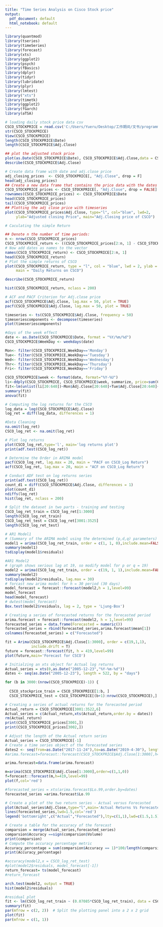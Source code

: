 ---
title: "Time Series Analysis on Cisco Stock price"
output:
  pdf_document: default
  html_notebook: default
---

```{r}
library(quantmod)
library(tseries)
library(timeSeries)
library(forecast)
library(xts)
library(ggplot2)
library(psych)
library(fBasics)
library(dplyr)
library(tidyr)
library(lubridate)
library(plyr)
library(lmtest)
library("xts")
library(timetk)
library(ggplot2)
library(fGarch)
library(aTSA)
```

```{r}
# loading daily stock price data csv
CSCO_STOCKPRICE = read.csv('C:/Users/Yueru/Desktop/工作期间/文书/programming supplement/CSCO/CSCOxls.csv')
str(CSCO_STOCKPRICE)
View(CSCO_STOCKPRICE)
length(CSCO_STOCKPRICE$Date)
length(CSCO_STOCKPRICE$Adj.Close)
```

```{r}
## plot the adjusted stock price
plot(as.Date(CSCO_STOCKPRICE$Date), CSCO_STOCKPRICE$Adj.Close,data = CSCO_STOCKPRICE)
describe(CSCO_STOCKPRICE$Adj.Close)
```

```{r}
# Create data frame with date and adj.close price 
adj_closing_prices  <- CSCO_STOCKPRICE[, "Adj.Close", drop = F]
head(adj_closing_prices)
## Create a new data frame that contains the price data with the dates as the row names
CSCO_STOCKPRICE_prices <- CSCO_STOCKPRICE[, "Adj.Close", drop = FALSE]
rownames(CSCO_STOCKPRICE_prices) <- CSCO_STOCKPRICE$Date
head(CSCO_STOCKPRICE_prices)
tail(CSCO_STOCKPRICE_prices)
## Plotting the adj close price with timeseries
plot(CSCO_STOCKPRICE_prices$Adj.Close, type="l", col="blue", lwd=2, 
     ylab="Adjusted closing Price", main="Adj.Closing price of CSCO")

```

```{r}
# Caculating the simple Return 

## Denote n the number of time periods:
n <- nrow(CSCO_STOCKPRICE_prices)
CSCO_STOCKPRICE_return <- ((CSCO_STOCKPRICE_prices[2:n, 1] - CSCO_STOCKPRICE_prices[1:(n-1), 1])/CSCO_STOCKPRICE_prices[1:(n-1), 1])
# Now add dates as names to the vector 
names(CSCO_STOCKPRICE_return) <- CSCO_STOCKPRICE[2:n, 1]
head(CSCO_STOCKPRICE_return)
# Plot the simple returns of CSCO
plot(CSCO_STOCKPRICE_return, type = "l", col = "blue", lwd = 2, ylab = "Simple Return",
     main = "Daily Returns on CSCO")

describe(CSCO_STOCKPRICE_return)

hist(CSCO_STOCKPRICE_return, nclass = 200)

# ACF and PACF Criterion for Adj.close price
acf(CSCO_STOCKPRICE$Adj.Close, lag.max = 50, plot = TRUE)
pacf(CSCO_STOCKPRICE$Adj.Close, lag.max = 50, plot = TRUE)

timeseries <- ts(CSCO_STOCKPRICE$Adj.Close, frequency = 50)
timeseriescomponents <- decompose(timeseries)
plot(timeseriescomponents)
```

```{r}
#days of the week effect
date <- as.Date(CSCO_STOCKPRICE$Date, format = "%Y/%m/%d")
CSCO_STOCKPRICE$WeekDay <- weekdays(date)

Mon<- filter(CSCO_STOCKPRICE,WeekDay=='Monday')
Tue<- filter(CSCO_STOCKPRICE,WeekDay=='Tuesday')
Wed<- filter(CSCO_STOCKPRICE,WeekDay=='Wednesday')
Thr<- filter(CSCO_STOCKPRICE,WeekDay=='Thursday')
Fri<- filter(CSCO_STOCKPRICE,WeekDay=='Friday')

CSCO_STOCKPRICE$week <- format(date, format="%Y-%U")
li<-ddply(CSCO_STOCKPRICE, CSCO_STOCKPRICE$week, summarize, price=sum(CSCO_STOCKPRICE_prices))
fit<-lm(unlist(li[20:640])~Mon$Adj.Close[20:640]+Tue$Adj.Close[20:640]+Wed$Adj.Close[20:640]+Thr$Adj.Close[20:640]+Fri$Adj.Close[20:640])
summary(fit)
anova(fit)
```

```{r}
# Computing the log returns for the CSCO
log_data = log(CSCO_STOCKPRICE$Adj.Close)
log_ret = diff(log_data, differences = 1)

#Data Cleaning
na.omit(log_ret)
CSCO_log_ret <- na.omit(log_ret)

# Plot log returns 
plot(CSCO_log_ret,type='l', main='log returns plot')
print(adf.test(CSCO_log_ret))

# Determine the Order in ARIMA model
pacf(CSCO_log_ret, lag.max = 20, main = "PACF on CSCO_Log Return")
acf(CSCO_log_ret, lag.max = 20, main = "ACF on CSCO_Log Return")

# Conduct ADF test on log returns series
print(adf.test(CSCO_log_ret))
count_d1 = diff(CSCO_STOCKPRICE$Adj.Close, differences = 1)
plot(count_d1)
ndiffs(log_ret)
hist(log_ret, nclass = 200)

# Split the dataset in two parts - training and testing
CSCO_log_ret_train = CSCO_log_ret[1:3000]
length(CSCO_log_ret_train)
CSCO_log_ret_test = CSCO_log_ret[3001:3525]
length(CSCO_log_ret_test)
```

```{r}
# AR1 Model1
# (Summary of the ARIMA model using the determined (p,d,q) parameters)
model1 = arima(CSCO_log_ret_train, order = c(1, 1, 0),include.mean=FALSE)
summary(model1)
tsdisplay(model1$residuals)

#AR1 Model2 
# (graph shows serious lag at 19, so modify model for p or q = 19)
model2 = arima(CSCO_log_ret_train, order = c(19, 1, 1),include.mean=FALSE)
summary(model2)
tsdisplay(model2$residuals, lag.max = 30)
# forcast new arima model for h = 30 period (30 days)
model_forecast = forecast::forecast(model2,h = 1,level=99)
model_forecast
head(model_forecast)
# dwtest(model_forecast)
Box.test(model2$residuals, lag = 2, type = 'Ljung-Box')
```

```{r}
# Creating a series of forecasted returns for the forecasted period
arima.forecast = forecast::forecast(model2, h = 1,level=99)
forecasted_series = data.frame(Forecasted = numeric())
forecasted_series = rbind(forecasted_series,arima.forecast$mean[1])
colnames(forecasted_series) = c("Forecasted")

fit = Arima(CSCO_STOCKPRICE$Adj.Close[1:3000], order = c(19,1,1), 
            include.drift = T)
future = forecast::forecast(fit, h = 419,level=99)
plot(future,main='Forecast for CSCO')

# Initialzing an xts object for Actual log returns
Actual_series = xts(0,as.Date("2005-12-23","%Y-%m-%d"))
dates <- seq(as.Date("2005-12-23"), length = 522, by = "days")

for (b in 3000:(nrow(CSCO_STOCKPRICE)-1)) {
  
  CSCO_stockprice_train = CSCO_STOCKPRICE[1:b, ]
  CSCO_STOCKPRICE_test = CSCO_STOCKPRICE[(b+1):nrow(CSCO_STOCKPRICE),] }
```

```{r}
# Creating a series of actual returns for the forecasted period
Actual_return = CSCO_STOCKPRICE[3001:3522,6]
Actual_series = c(Actual_return,xts(Actual_return,order.by = dates))
rm(Actual_return)
print(CSCO_STOCKPRICE_prices[3001,])
print(CSCO_STOCKPRICE_prices[3002,])

# Adjust the length of the Actual return series
Actual_series = CSCO_STOCKPRICE[-1]
# Create a time series object of the forecasted series
dates2 <- seq(from=as.Date("2017-11-24"),to=as.Date("2019-4-30"), length = 522,order.by="dates")
#arima.forecast=forecast::forecast(CSCO_STOCKPRICE$Adj.Close[1:3000],h=419,level=99)

arima.forecast=data.frame(arima.forecast)

m=arima(CSCO_STOCKPRICE$Adj.Close[1:3000],order=c(1,1,0))
f=forecast::forecast(m,h=419,level=99)
plot(f,col='red')

#forecasted_series = xts(arima.forecast$Lo.99,order.by=dates)
forecasted_series =arima.forecast$Lo.99
```

```{r}
# Create a plot of the two return series - Actual versus Forecasted
plot(Actual_series$Adj.Close,type="l",main='Actual Returns Vs Forecasted Returns')
lines(forecasted_series,lwd=1.5,col='red')
legend('bottomright',c("Actual","Forecasted"),lty=c(1,1),lwd=c(1.5,1.5),col=c('black','red'))
```

```{r}
# Create a table for the accuracy of the forecast
comparsion = merge(Actual_series,forecasted_series)
comparsion$Accuracy ==sign(comparsion$Volume)
print(comparsion)
# Compute the accuracy percentage metric
Accuracy_percentage = sum(comparsion$Accuracy == 1)*100/length(comparsion$Accuracy)
print(Accuracy_percentage)

#accuracy(model2,x = CSCO_log_ret_test)
#plot(model2$residuals, model_forecast[-1])
return_forecast= ts(model_forecast)
#return_forecast

arch.test(model2, output = TRUE)
hist(model2$residuals)
```

```{r}
#residual plot
fit <- lm(CSCO_log_ret_train ~ (0.07085*CSCO_log_ret_train), data = CSCO_STOCKPRICE)  # Fit the model
summary(fit)
par(mfrow = c(2, 2))  # Split the plotting panel into a 2 x 2 grid
plot(fit)
par(mfrow = c(1, 1))
```


